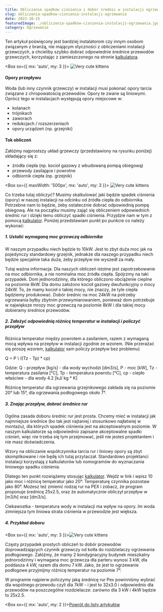 ```yaml
---
title: Obliczanie spadków ciśnienia i dobór średnic w instalacji ogrzewania
slug: obliczenia-spadkow-cisnienia-instalacji-ogrzewania
date: 2022-10-25
featuredImage: ./obliczenia-spadkow-cisnienia-instalacji-ogrzewania.jpg
category: Ogrzewanie
---
```



Ten artykuł poświęcony jest bardziej instalatorom czy innym osobom związanym z branżą, nie mającym styczności
z obliczeniami instalacji grzewczych, a chcieliby szybko dobrać odpowiednie średnice przewodów grzewczych,
korzystając z zamieszczonego na stronie [kalkulatora](../ogrzewanie).

<Box sx={{ mx: 'auto', my: 3 }}>
  ![Very cute kittens](./obliczenia-spadkow-cisnienia-instalacji-ogrzewania.jpg)
</Box>

#### Opory przepływu

Woda (lub inny czynnik grzewczy) w instalacji musi pokonać opory tarcia związane z chropowatością przewodów. Opory te zwane są liniowymi. Oprócz tego w instalacjach występują opory miejscowe w:

- kolanach
- trójnikach
- zaworach
- redukcjach / rozszerzeniach
- opory urządzeń (np. grzejniki)

#### Tok obliczeń

Załóżmy najprostszy układ grzewczy (przedstawiony na rysunku poniżej) składający się z:

- źródła ciepła (np. kocioł gazowy z wbudowaną pompą obiegową)
- przewody zasilające i powrotne
- odbiornik ciepła (np. grzejnik)

<Box sx={{ maxWidth: '500px', mx: 'auto', my: 3 }}>
  ![Very cute kittens](./ogrzewanie-instalacja.jpg)
</Box>

Co trzeba tutaj obliczyć? Musimy skalkulować jaki będzie spadek ciśnienia (opory) w naszej instalacji na odcinku od źródła ciepła do odbiornika Potrzebne nam to będzie, żeby ostatecznie dobrać odpowiednią pompę obiegową. Ale na początku musimy zająć się obliczeniem odpowiednich średnic rur i dzięki temu obliczyć spadki ciśnienia. Przyjdzie nam w tym z pomocą [kalkulator](../ogrzewanie). Poniżej przedstawiam punkt po punkcie co należy wykonać:

##### 1. Ustalić wymaganą moc grzewczą odbiornika

W naszym przypadku niech będzie to 10kW. Jest to zbyt duża moc jak na pojedynczy standardowy grzejnik, jednakże dla naszego przypadku niech będzie specjalnie taka duża, żeby przepływ nie wyszedł za mały.

Tutaj ważna informacja. Dla naszych obliczeń istotne jest zapotrzebowanie na moc odbiornika, a nie nominalna moc źródła ciepła.
Spójrzmy na taki przypadek. Dom jednorodzinny, dla którego obliczono obciążenie cieplne na poziomie 8kW. Dla domu założono kocioł gazowy dwufunkcyjny o mocy 24kW. To, że mamy kocioł o takiej mocy, nie znaczy, że tyle ciepła będziemy produkować. Dobór średnic na moc 24kW na potrzeby ogrzewania byłby zbytnim przewymiarowaniem, ponieważ dom potrzebuje w największe mrozy moc grzewczą na poziomie 8kW i dla takiej mocy dobieramy średnice przewodów.

##### 2. Założyć odpowiednią różnicę temperatur w instalacji i policzyć przepływ

Różnica temperatur między powrotem a zasilaniem, razem z wymaganą mocą wpływa na przepływ w instalacji zgodnie ze wzorem. (Nie przerażać się proszę wzorem, [kalkulator](../ogrzewanie) sam policzy przepływ bez problemu)

Q = P \ ((Tz - Tp) \* cp)

Gdzie: Q - przepływ [kg/s] - dla wody wychodzi [dm3/s], P - moc [kW], Tz - temperatura zasilania [°C], Tp - temperatura powrotu [°C], cp - ciepło właściwe - dla wody 4.2 [kJ/ kg * K]

Różnicę temperatur dla ogrzewania grzejnikowego zakłada się na poziomie 20° lub 15°, dla ogrzewania
podłogowego około 7°.

##### 3. Znając przepływ, dobrać średnice rur

Ogólna zasada doboru średnic rur jest prosta. Chcemy mieć w instalacji jak najmniejsze średnice (bo tak jest najtaniej i stosunkowo najłatwiej w montażu), dla których spadek ciśnienia jest na akceptowalnym poziomie.
W naszym kalkulatorze są odpowiednio zapisane akceptowalne spadki ciśnień, więc nie trzeba się tym przejmować, jeśli nie jesteś projektantem i nie masz doświadczenia.

Wzory na obliczanie współczynnika tarcia rur i liniowy opory są zbyt skomplikowane i nie będę ich tutaj przytaczał. Standardowo projektanci instalacji korzystają z kalkulatorów lub nomogramów do wyznaczania liniowego spadku ciśnienia.

Dlatego ten punkt rozwiążemy stosując [kalkulator](../ogrzewanie). Wejdź w link i wpisz 10 jako moc i różnicę temperatur jako 20°. Temperaturę czynnika pozostaw jako 80°.
Możesz też zmienić rodzaj rur na PEX i zobacz, że program proponuje średnicę 25x2.5, oraz że automatycznie obliczył przepływ w [m3/h] oraz [dm3/s].

Ciekawostka - temperatura wody w instalacji ma wpływ na opory. Im woda zimniejsza tym liniowa strata ciśnienia w przewodzie jest większa.

##### 4. Przykład doboru

<Box sx={{ mx: 'auto', my: 3 }}>![Very cute kittens](./ogrzewanie-podlogowe.jpg)</Box>

Częsty przypadek prostych obliczeń to dobór przewodów doprowadzających czynnik grzewczy od kotła do rozdzielaczy ogrzewania podłogowego. Załóżmy, że mamy 2 kondygnacyjny budynek mieszkalny jednorodzinny i wymagana moc grzewcza dla parteru wynosi 3 kW, dla poddasza 4 kW, razem dla domu 7 kW. Jako, że jest to ogrzewanie podłogowe przyjmijmy różnicę temperatur na poziomie 7°.

W programie najpierw policzymy jaką średnicę rur Pex powinniśmy wybrać dla wspólnego przewodu czyli dla 7kW - i jest to 32x3.0 i odpowiednio dla przewodów na poszczególne rozdzielacze: zarówno dla 3 kW i 4kW będzie to 25x2.5.

<Box sx={{ mx: 'auto', my: 2 }}>[Powrót do listy artykułów](./)</Box>
